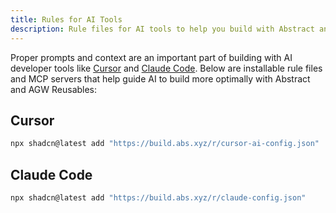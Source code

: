 ```yaml
---
title: Rules for AI Tools
description: Rule files for AI tools to help you build with Abstract and AGW Reusables
---
```


Proper prompts and context are an important part of building with AI developer tools like [Cursor](https://cursor.com/) and [Claude Code](https://www.anthropic.com/claude-code). Below are installable rule files and MCP servers that help guide AI to build more optimally with Abstract and AGW Reusables:

## Cursor

```bash
npx shadcn@latest add "https://build.abs.xyz/r/cursor-ai-config.json"
```

## Claude Code

```bash
npx shadcn@latest add "https://build.abs.xyz/r/claude-config.json"
```
